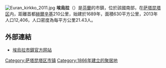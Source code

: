 [[File:Euran_kirkko_2011.jpg|thumb]]
'''埃烏拉'''（{{lang-fi|Eura}}）是[[芬蘭|芬蘭]]的市鎮，位於該國南部，在[[萨塔昆塔区|萨塔昆塔区]]内，距離首都[[赫爾辛基|赫爾辛基]]210公里，始建於1689年，面積630平方公里，2013年人口12,406，人口密度為每平方公里21.43人。

==外部連結==
{{commonscat|Eura}}
*[http://www.eura.fi/ 埃烏拉市鎮官方网站]{{Wayback|url=http://www.eura.fi/ |date=20090406085440 }} {{fi}}

{{Finland-geo-stub}}
[[Category:萨塔昆塔区市镇|Category:萨塔昆塔区市镇]]
[[Category:1866年建立的聚居地|Category:1866年建立的聚居地]]